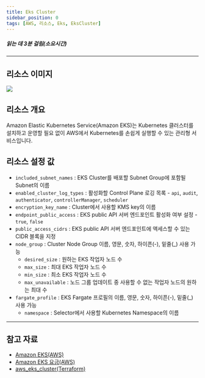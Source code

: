 ```yaml
---
title: Eks Cluster
sidebar_position: 0
tags: [AWS, 리소스, Eks, EksCluster]
---
```





##### 읽는 데 3분 걸림(소요시간)

---

## 리소스 이미지

<img src={icon} />

## 리소스 개요

Amazon Elastic Kubernetes Service(Amazon EKS)는 Kubernetes 클러스터를 설치하고 운영할 필요 없이 AWS에서 Kubernetes를 손쉽게 실행할 수 있는 관리형 서비스입니다.

## 리소스 설정 값

-   `included_subnet_names` : EKS Cluster를 배포할 Subnet Group에 포함될 Subnet의 이름
-   `enabled_cluster_log_types` : 활성화할 Control Plane 로깅 목록 - `api`, `audit`, `authenticator`, `controllerManager`, `scheduler`
-   `encryption_key_name` : Cluster에서 사용할 KMS key의 이름
-   `endpoint_public_access` : EKS public API 서버 엔드포인트 활성화 여부 설정 - `true`, `false`
-   `public_access_cidrs` : EKS public API 서버 엔드포인트에 액세스할 수 있는 CIDR 블록을 지정
-   `node_group` : Cluster Node Group 이름, 영문, 숫자, 하이픈(-), 밑줄(\_) 사용 가능
    -   `desired_size` : 원하는 EKS 작업자 노드 수
    -   `max_size` : 최대 EKS 작업자 노드 수
    -   `min_size` : 최소 EKS 작업자 노드 수
    -   `max_unavailable` : 노드 그룹 업데이트 중 사용할 수 없는 작업자 노드의 원하는 최대 수
-   `fargate_profile` : EKS Fargate 프로필의 이름, 영문, 숫자, 하이픈(-), 밑줄(\_) 사용 가능
    -   `namespace` : Selector에서 사용할 Kubernetes Namespace의 이름

---

## 참고 자료

-   [Amazon EKS(AWS)](https://docs.aws.amazon.com/ko_kr/eks/latest/userguide/what-is-eks.html)
-   [Amazon EKS 요금(AWS)](https://aws.amazon.com/ko/eks/pricing/)
-   [aws_eks_cluster(Terraform)](https://registry.terraform.io/providers/hashicorp/aws/latest/docs/resources/eks_cluster)
